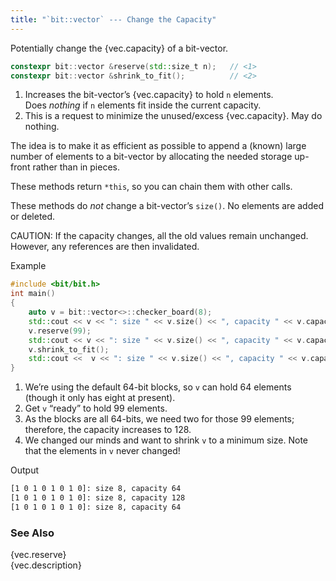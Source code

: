 ```yaml
---
title: "`bit::vector` --- Change the Capacity"
---
```


Potentially change the {vec.capacity} of a bit-vector.

```cpp
constexpr bit::vector &reserve(std::size_t n);   // <1>
constexpr bit::vector &shrink_to_fit();          // <2>
```
1. Increases the bit-vector's {vec.capacity} to hold `n` elements. \
Does _nothing_ if `n` elements fit inside the current capacity.
1. This is a request to minimize the unused/excess {vec.capacity}. May do nothing.

The idea is to make it as efficient as possible to append a (known) large number of elements to a bit-vector by allocating the needed storage up-front rather than in pieces.

These methods return `*this`, so you can chain them with other calls.

These methods do _not_ change a bit-vector's `size()`.
No elements are added or deleted.

CAUTION: If the capacity changes, all the old values remain unchanged. However, any references are then invalidated.

[Example]{.bt}
```cpp
#include <bit/bit.h>
int main()
{
    auto v = bit::vector<>::checker_board(8);
    std::cout << v << ": size " << v.size() << ", capacity " << v.capacity() << '\n';   // <1>
    v.reserve(99);                                                                      // <2>
    std::cout << v << ": size " << v.size() << ", capacity " << v.capacity() << '\n';   // <3>
    v.shrink_to_fit();                                                                  // <4>
    std::cout <<  v << ": size " << v.size() << ", capacity " << v.capacity() << '\n';
}
```
1. We're using the default 64-bit blocks, so `v` can hold 64 elements (though it only has eight at present).
2. Get `v` "ready" to hold 99 elements.
3. As the blocks are all 64-bits, we need two for those 99 elements; therefore, the capacity increases to 128.
4. We changed our minds and want to shrink `v` to a minimum size. Note that the elements in `v` never changed!

[Output]{.bt}
```bash
[1 0 1 0 1 0 1 0]: size 8, capacity 64
[1 0 1 0 1 0 1 0]: size 8, capacity 128
[1 0 1 0 1 0 1 0]: size 8, capacity 64
```

### See Also
{vec.reserve} \
{vec.description}
